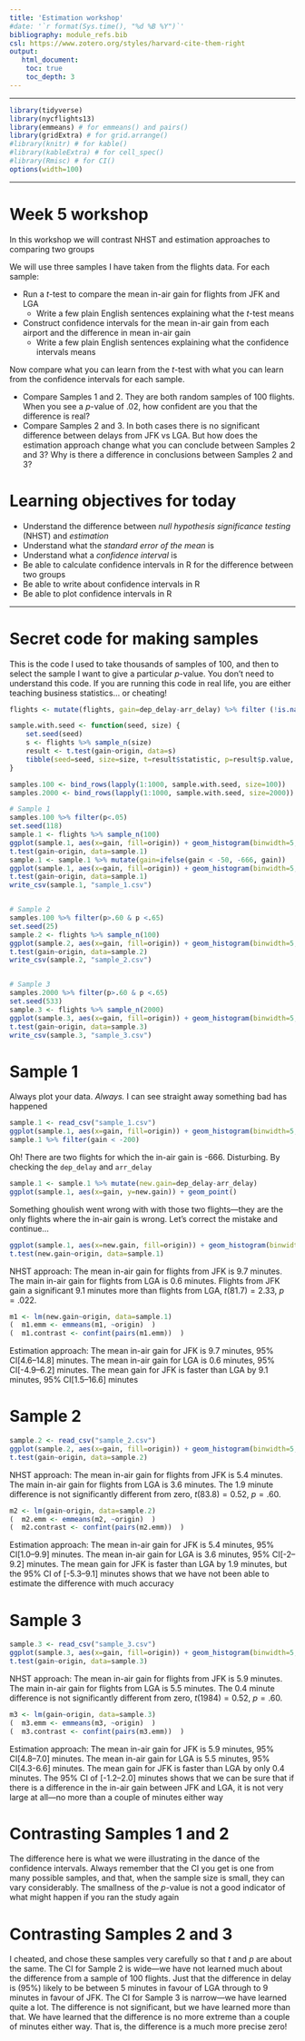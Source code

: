 ```yaml
---
title: 'Estimation workshop'
#date: '`r format(Sys.time(), "%d %B %Y")`'
bibliography: module_refs.bib
csl: https://www.zotero.org/styles/harvard-cite-them-right
output: 
   html_document:
    toc: true
    toc_depth: 3 
---
```

---

```r
library(tidyverse)
library(nycflights13)
library(emmeans) # for emmeans() and pairs()
library(gridExtra) # for grid.arrange()
#library(knitr) # for kable()
#library(kableExtra) # for cell_spec()
#library(Rmisc) # for CI()
options(width=100)
```

---

# Week 5 workshop

In this workshop we will contrast NHST and estimation approaches to comparing two groups

We will use three samples I have taken from the flights data. For each sample:

* Run a $t$-test to compare the mean in-air gain for flights from JFK and LGA
	* Write a few plain English sentences explaining what the $t$-test means
* Construct confidence intervals for the mean in-air gain from each airport and the difference in mean in-air gain
	* Write a few plain English sentences explaining what the confidence intervals means

Now compare what you can learn from the $t$-test with what you can learn from the confidence intervals for each sample. 

* Compare Samples 1 and 2. They are both random samples of 100 flights. When you see a $p$-value of .02, how confident are you that the difference is real?
* Compare Samples 2 and 3. In both cases there is no significant difference between delays from JFK vs LGA. But how does the estimation approach change what you can conclude between Samples 2 and 3? Why is there a difference in conclusions between Samples 2 and 3?

# Learning objectives for today

* Understand the difference between _null hypothesis significance testing_ (NHST) and _estimation_
* Understand what the _standard error of the mean_ is
* Understand what a _confidence interval_ is
* Be able to calculate confidence intervals in R for the difference between two groups
* Be able to write about confidence intervals in R
* Be able to plot confidence intervals in R

---

# Secret code for making samples

This is the code I used to take thousands of samples of 100, and then to select the sample I want to give a particular $p$-value. You don't need to understand this code. If you are running this code in real life, you are either teaching business statistics... or cheating!

```r
flights <- mutate(flights, gain=dep_delay-arr_delay) %>% filter (!is.na(gain) & origin %in% c("JFK", "LGA"))

sample.with.seed <- function(seed, size) {
	set.seed(seed)
	s <- flights %>% sample_n(size)
	result <- t.test(gain~origin, data=s)
	tibble(seed=seed, size=size, t=result$statistic, p=result$p.value, lwr=result$conf.int[1], upr=result$conf.int[2])
}

samples.100 <- bind_rows(lapply(1:1000, sample.with.seed, size=100))
samples.2000 <- bind_rows(lapply(1:1000, sample.with.seed, size=2000))

# Sample 1
samples.100 %>% filter(p<.05)
set.seed(118)
sample.1 <- flights %>% sample_n(100)
ggplot(sample.1, aes(x=gain, fill=origin)) + geom_histogram(binwidth=5, position="identity", alpha=0.5)
t.test(gain~origin, data=sample.1)
sample.1 <- sample.1 %>% mutate(gain=ifelse(gain < -50, -666, gain))
ggplot(sample.1, aes(x=gain, fill=origin)) + geom_histogram(binwidth=5, position="identity", alpha=0.5)
t.test(gain~origin, data=sample.1)
write_csv(sample.1, "sample_1.csv")


# Sample 2
samples.100 %>% filter(p>.60 & p <.65)
set.seed(25)
sample.2 <- flights %>% sample_n(100)
ggplot(sample.2, aes(x=gain, fill=origin)) + geom_histogram(binwidth=5, position="identity", alpha=0.5)
t.test(gain~origin, data=sample.2)
write_csv(sample.2, "sample_2.csv")


# Sample 3
samples.2000 %>% filter(p>.60 & p <.65)
set.seed(533)
sample.3 <- flights %>% sample_n(2000)
ggplot(sample.3, aes(x=gain, fill=origin)) + geom_histogram(binwidth=5, position="identity", alpha=0.5)
t.test(gain~origin, data=sample.3)
write_csv(sample.3, "sample_3.csv")
```

# Sample 1

Always plot your data. _Always._ I can see straight away something bad has happened

```r
sample.1 <- read_csv("sample_1.csv")
ggplot(sample.1, aes(x=gain, fill=origin)) + geom_histogram(binwidth=5, position="identity", alpha=0.5)
sample.1 %>% filter(gain < -200)
```

Oh! There are two flights for which the in-air gain is -666. Disturbing. By checking the `dep_delay` and `arr_delay`

```r
sample.1 <- sample.1 %>% mutate(new.gain=dep_delay-arr_delay)
ggplot(sample.1, aes(x=gain, y=new.gain)) + geom_point()
```

Something ghoulish went wrong with with those two flights---they are the only flights where the in-air gain is wrong. Let's correct the mistake and continue...

```r
ggplot(sample.1, aes(x=new.gain, fill=origin)) + geom_histogram(binwidth=5, position="identity", alpha=0.5)
t.test(new.gain~origin, data=sample.1)
```

NHST approach: The mean in-air gain for flights from JFK is 9.7 minutes. The main in-air gain for flights from LGA is 0.6 minutes. Flights from JFK gain a significant 9.1 minutes more than flights from LGA, $t(81.7)=2.33$, $p=.022$.

```r
m1 <- lm(new.gain~origin, data=sample.1)
(  m1.emm <- emmeans(m1, ~origin)  )
(  m1.contrast <- confint(pairs(m1.emm))  )
```

Estimation approach: The mean in-air gain for JFK is 9.7 minutes, 95% CI[4.6--14.8] minutes. The mean in-air gain for LGA is 0.6 minutes, 95% CI[-4.9--6.2] minutes. The mean gain for JFK is faster than LGA by 9.1 minutes, 95% CI[1.5--16.6] minutes


# Sample 2


```r
sample.2 <- read_csv("sample_2.csv")
ggplot(sample.2, aes(x=gain, fill=origin)) + geom_histogram(binwidth=5, position="identity", alpha=0.5)
t.test(gain~origin, data=sample.2)
```

NHST approach: The mean in-air gain for flights from JFK is 5.4 minutes. The main in-air gain for flights from LGA is 3.6 minutes. The 1.9 minute difference is not significantly different from zero, $t(83.8)=0.52$, $p=.60$.

```r
m2 <- lm(gain~origin, data=sample.2)
(  m2.emm <- emmeans(m2, ~origin)  )
(  m2.contrast <- confint(pairs(m2.emm))  )
```

Estimation approach: The mean in-air gain for JFK is 5.4 minutes, 95% CI[1.0--9.9] minutes. The mean in-air gain for LGA is 3.6 minutes, 95% CI[-2--9.2] minutes. The mean gain for JFK is faster than LGA by 1.9 minutes, but the 95% CI of [-5.3--9.1] minutes shows that we have not been able to estimate the difference with much accuracy


# Sample 3


```r
sample.3 <- read_csv("sample_3.csv")
ggplot(sample.3, aes(x=gain, fill=origin)) + geom_histogram(binwidth=5, position="identity", alpha=0.5)
t.test(gain~origin, data=sample.3)
```

NHST approach: The mean in-air gain for flights from JFK is 5.9 minutes. The main in-air gain for flights from LGA is 5.5 minutes. The 0.4 minute difference is not significantly different from zero, $t(1984)=0.52$, $p=.60$.

```r
m3 <- lm(gain~origin, data=sample.3)
(  m3.emm <- emmeans(m3, ~origin)  )
(  m3.contrast <- confint(pairs(m3.emm))  )
```

Estimation approach: The mean in-air gain for JFK is 5.9 minutes, 95% CI[4.8--7.0] minutes. The mean in-air gain for LGA is 5.5 minutes, 95% CI[4.3-6.6] minutes. The mean gain for JFK is faster than LGA by only 0.4 minutes. The 95% CI of [-1.2--2.0] minutes shows that we can be sure that if there is a difference in the in-air gain between JFK and LGA, it is not very large at all---no more than a couple of minutes either way

# Contrasting Samples 1 and 2

The difference here is what we were illustrating in the dance of the confidence intervals. Always remember that the CI you get is one from many possible samples, and that, when the sample size is small, they can vary considerably. The smallness of the $p$-value is not a good indicator of what might happen if you ran the study again

# Contrasting Samples 2 and 3

I cheated, and chose these samples very carefully so that $t$ and $p$ are about the same. The CI for Sample 2 is wide---we have not learned much about the difference from a sample of 100 flights. Just that the difference in delay is (95%) likely to be between 5 minutes in favour of LGA through to 9 minutes in favour of JFK. The CI for Sample 3 is narrow---we have learned quite a lot. The difference is not significant, but we have learned more than that. We have learned that the difference is no more extreme than a couple of minutes either way. That is, the difference is a much more precise zero!



